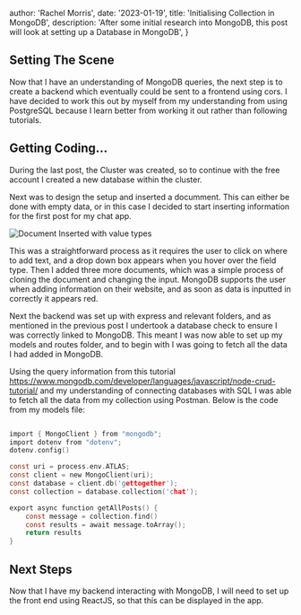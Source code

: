 

  author: 'Rachel Morris',
  date: '2023-01-19',
  title: 'Initialising Collection in MongoDB',
  description:
    'After some initial research into MongoDB, this post will look at setting up a Database in MongoDB',
}


## Setting The Scene

Now that I have an understanding of MongoDB queries, the next step is to create a backend which eventually could be sent to a frontend
using cors. I have decided to work this out by myself from my understanding from using PostgreSQL because I learn better from 
working it out rather than following tutorials.

## Getting Coding...

During the last post, the Cluster was created, so to continue with the free account I created a new database within the cluster. 

Next was to design the setup and inserted a documment. This can either be done with empty data, or in this case I 
decided to start inserting information for the first post for my chat app. 

<Image src={document} alt="Document Inserted with value types"/> 

This was a straightforward process as it requires the user to click on where to add text, and a drop down box appears when you hover 
over the field type. Then I added three more documents, which was a simple process of cloning the document and changing the input. 
MongoDB supports the user when adding information on their website, and as soon as data is inputted in correctly it appears red.

Next the backend was set up with express and relevant folders, and as mentioned in the previous post I undertook a database check to
ensure I was correctly linked to MongoDB. This meant I was now able to set up my models and routes folder, and to begin with I was 
going to fetch all the data I had added in MongoDB.

Using the query information from this tutorial https://www.mongodb.com/developer/languages/javascript/node-crud-tutorial/ and my understanding
of connecting databases with SQL I was able to fetch all the data from my collection using Postman. Below is the code from my models file:

```c

import { MongoClient } from "mongodb";
import dotenv from "dotenv";
dotenv.config()

const uri = process.env.ATLAS;
const client = new MongoClient(uri);
const database = client.db('gettogether');
const collection = database.collection('chat');

export async function getAllPosts() {
    const message = collection.find()
    const results = await message.toArray();
    return results
}

```

## Next Steps

Now that I have my backend interacting with MongoDB, I will need to set up the front end using ReactJS, so that 
this can be displayed in the app.